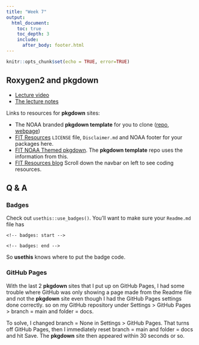 ```yaml
---
title: "Week 7"
output:
  html_document:
    toc: true
    toc_depth: 3
    include:
      after_body: footer.html
---
```


```r
knitr::opts_chunk$set(echo = TRUE, error=TRUE)
```

## Roxygen2 and pkgdown

* [Lecture video](https://youtu.be/UYKezKp5dkY)
* [The lecture notes](week7-roxygen.html)

Links to resources for **pkgdown** sites:

* The NOAA branded **pkgdown template** for you to clone ([repo](https://github.com/RWorkflow-Workshop-2021/pkgdown-template), [webpage](https://rworkflow-workshop-2021.github.io/pkgdown-template/))
* [FIT Resources](https://github.com/nmfs-fish-tools/Resources) `LICENSE` file, `Disclaimer.md` and NOAA footer for your packages here.
* [FIT NOAA Themed pkgdown](https://noaa-fisheries-integrated-toolbox.github.io/resources/workshops/NOAA-pkgdown/). The **pkgdown template** repo uses the information from this.
* [FIT Resources blog](https://noaa-fisheries-integrated-toolbox.github.io/resources/) Scroll down the navbar on left to see coding resources.

## Q & A

### Badges

Check out `usethis::use_badges()`. You'll want to make sure your `Readme.md` file has
```
<!-- badges: start -->

<!-- badges: end -->
```
So **usethis** knows where to put the badge code.

### GitHub Pages

With the last 2 **pkgdown** sites that I put up on GitHub Pages, I had some trouble where GitHub was only showing a page made from the Readme file and not the **pkgdown** site even though I had the GitHub Pages settings done correctly. so on my GitHub repository under Settings > GitHub Pages > branch = main and folder = docs.

To solve, I changed branch = None in Settings > GitHub Pages. That turns off GitHub Pages, then I immediately reset branch = main and folder = docs and hit Save. The **pkgdown** site then appeared within 30 seconds or so.